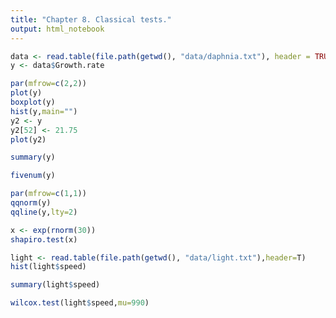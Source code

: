 ```yaml
---
title: "Chapter 8. Classical tests."
output: html_notebook
---
```

```r
data <- read.table(file.path(getwd(), "data/daphnia.txt"), header = TRUE)
y <- data$Growth.rate

par(mfrow=c(2,2))
plot(y)
boxplot(y)
hist(y,main="")
y2 <- y
y2[52] <- 21.75
plot(y2)
```
```r
summary(y)
```
```r
fivenum(y)
```
```r
par(mfrow=c(1,1))
qqnorm(y)
qqline(y,lty=2)
```
```r
x <- exp(rnorm(30))
shapiro.test(x)
```
```r
light <- read.table(file.path(getwd(), "data/light.txt"),header=T)
hist(light$speed)
```
```r
summary(light$speed)
```
```r
wilcox.test(light$speed,mu=990)
```

